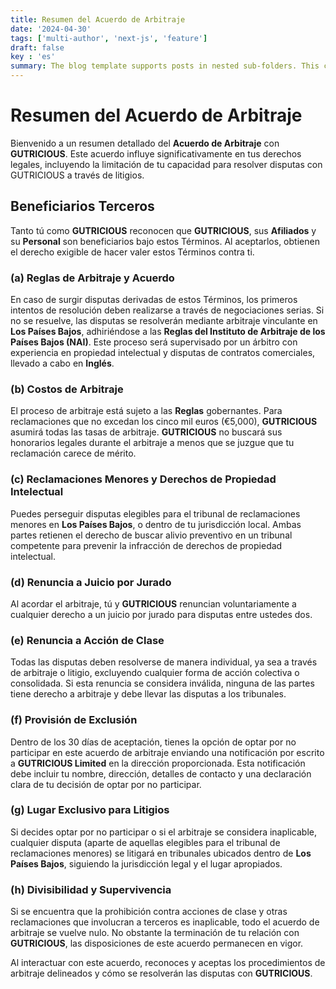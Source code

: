 ```yaml
---
title: Resumen del Acuerdo de Arbitraje
date: '2024-04-30'
tags: ['multi-author', 'next-js', 'feature']
draft: false
key : 'es'
summary: The blog template supports posts in nested sub-folders. This can be used to group posts of similar content e.g. a multi-part course.
---
```


# Resumen del Acuerdo de Arbitraje

Bienvenido a un resumen detallado del **Acuerdo de Arbitraje** con **GUTRICIOUS**. Este acuerdo influye significativamente en tus derechos legales, incluyendo la limitación de tu capacidad para resolver disputas con GUTRICIOUS a través de litigios.

## Beneficiarios Terceros

Tanto tú como **GUTRICIOUS** reconocen que **GUTRICIOUS**, sus **Afiliados** y su **Personal** son beneficiarios bajo estos Términos. Al aceptarlos, obtienen el derecho exigible de hacer valer estos Términos contra ti.

### **(a) Reglas de Arbitraje y Acuerdo**

En caso de surgir disputas derivadas de estos Términos, los primeros intentos de resolución deben realizarse a través de negociaciones serias. Si no se resuelve, las disputas se resolverán mediante arbitraje vinculante en **Los Países Bajos**, adhiriéndose a las **Reglas del Instituto de Arbitraje de los Países Bajos (NAI)**. Este proceso será supervisado por un árbitro con experiencia en propiedad intelectual y disputas de contratos comerciales, llevado a cabo en **Inglés**.

### **(b) Costos de Arbitraje**

El proceso de arbitraje está sujeto a las **Reglas** gobernantes. Para reclamaciones que no excedan los cinco mil euros (€5,000), **GUTRICIOUS** asumirá todas las tasas de arbitraje. **GUTRICIOUS** no buscará sus honorarios legales durante el arbitraje a menos que se juzgue que tu reclamación carece de mérito.

### **(c) Reclamaciones Menores y Derechos de Propiedad Intelectual**

Puedes perseguir disputas elegibles para el tribunal de reclamaciones menores en **Los Países Bajos**, o dentro de tu jurisdicción local. Ambas partes retienen el derecho de buscar alivio preventivo en un tribunal competente para prevenir la infracción de derechos de propiedad intelectual.

### **(d) Renuncia a Juicio por Jurado**

Al acordar el arbitraje, tú y **GUTRICIOUS** renuncian voluntariamente a cualquier derecho a un juicio por jurado para disputas entre ustedes dos.

### **(e) Renuncia a Acción de Clase**

Todas las disputas deben resolverse de manera individual, ya sea a través de arbitraje o litigio, excluyendo cualquier forma de acción colectiva o consolidada. Si esta renuncia se considera inválida, ninguna de las partes tiene derecho a arbitraje y debe llevar las disputas a los tribunales.

### **(f) Provisión de Exclusión**

Dentro de los 30 días de aceptación, tienes la opción de optar por no participar en este acuerdo de arbitraje enviando una notificación por escrito a **GUTRICIOUS Limited** en la dirección proporcionada. Esta notificación debe incluir tu nombre, dirección, detalles de contacto y una declaración clara de tu decisión de optar por no participar.

### **(g) Lugar Exclusivo para Litigios**

Si decides optar por no participar o si el arbitraje se considera inaplicable, cualquier disputa (aparte de aquellas elegibles para el tribunal de reclamaciones menores) se litigará en tribunales ubicados dentro de **Los Países Bajos**, siguiendo la jurisdicción legal y el lugar apropiados.

### **(h) Divisibilidad y Supervivencia**

Si se encuentra que la prohibición contra acciones de clase y otras reclamaciones que involucran a terceros es inaplicable, todo el acuerdo de arbitraje se vuelve nulo. No obstante la terminación de tu relación con **GUTRICIOUS**, las disposiciones de este acuerdo permanecen en vigor.

Al interactuar con este acuerdo, reconoces y aceptas los procedimientos de arbitraje delineados y cómo se resolverán las disputas con **GUTRICIOUS**.